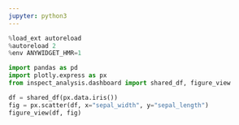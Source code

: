 ```yaml
---
jupyter: python3
---
```




```python
%load_ext autoreload
%autoreload 2
%env ANYWIDGET_HMR=1
```


```python
import pandas as pd
import plotly.express as px
from inspect_analysis.dashboard import shared_df, figure_view

df = shared_df(px.data.iris())
fig = px.scatter(df, x="sepal_width", y="sepal_length")
figure_view(df, fig)
```


